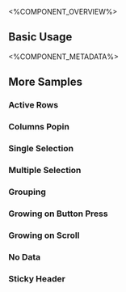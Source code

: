 
<%COMPONENT_OVERVIEW%>

## Basic Usage
<Basic />

<%COMPONENT_METADATA%>

## More Samples

### Active Rows
<ActiveRows />

### Columns Popin
<Popin />

### Single Selection
<SingleSelection />

### Multiple Selection
<MultipleSelection />

### Grouping
<Grouping />

### Growing on Button Press
<GrowingOnButtonPress />

### Growing on Scroll
<GrowingOnScroll />

### No Data
<NoData />

### Sticky Header
<StickyHeader />